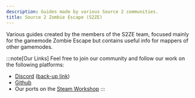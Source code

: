 ```yaml
---
description: Guides made by various Source 2 communities.
title: Source 2 Zombie Escape (S2ZE)
---
```


Various guides created by the members of the S2ZE team, focused mainly for the gamemode Zombie Escape but contains useful info for mappers of other gamemodes.

:::note[Our Links]
Feel free to join our community and follow our work on the following platforms:
* [Discord](https://discord.gg/s2ze) ([back-up link](https://discord.gg/QsSGf9ZEVs))
* [Github](https://github.com/Source2ZE)
* Our ports on the [Steam Workshop](https://steamcommunity.com/sharedfiles/filedetails/?id=3070739825)
:::


<DocCardList />